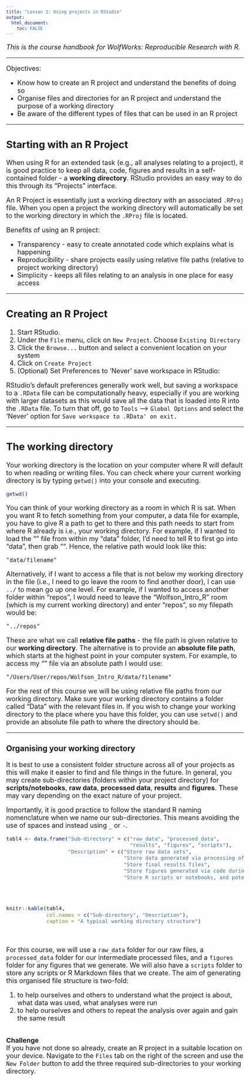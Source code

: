 ```yaml
---
title: "Lesson 1: Using projects in RStudio"
output: 
  html_document:
    toc: FALSE
---
```


<style type="text/css">

body, td {
   font-size: 18px;
}
code.r{
  font-size: 14px;
}
pre {
  font-size: 14px
}
</style>


*This is the course handbook for WolfWorks: Reproducible Research with R.*


***
Objectives:

* Know how to create an R project and understand the benefits of doing so
* Organise files and directories for an R project and understand the purpose of a working directory
* Be aware of the different types of files that can be used in an R project

***


## Starting with an R Project

When using R for an extended task (e.g., all analyses relating to a project), it
is good practice to keep all data, code, figures and results in a self-contained
folder - a **working directory**. RStudio provides an easy way to do this 
through its "Projects" interface.
<br>

An R Project is essentially just a working directory with an associated `.RProj`
file. When you open a project the working directory will automatically be set
to the working directory in which the `.RProj` file is located. 
<br>

Benefits of using an R project:

* Transparency - easy to create annotated code which explains what is happening
* Reproducibility - share projects easily using relative file paths (relative to project working directory)
* Simplicity - keeps all files relating to an analysis in one place for easy access
<br>


***


## Creating an R Project

1. Start RStudio.
2. Under the `File` menu, click on `New Project`. Choose `Existing Directory`
3. Click the `Browse...` button and select a convenient location on your system
4. Click on `Create Project`
5. (Optional) Set Preferences to 'Never' save workspace in RStudio:
<br>

RStudio's default preferences generally work well, but saving a workspace to a
`.RData` file can be computationally heavy, especially if you are working with
larger datasets as this would save all the data that is loaded into R into the 
`.RData` file. To turn that off, go to `Tools` --> `Global Options` and select
the 'Never' option for `Save workspace to .RData' on exit.`
<br>

***

## The working directory 

Your working directory is the location on your computer where R will default to 
when reading or writing files. You can check where your current working directory
is by typing `getwd()` into your console and executing. 


```r
getwd()
```


You can think of your working directory as a room in which R is sat. When you 
want R to fetch something from your computer, a data file for example, you have
to give R a path to get to there and this path needs to start from where R 
already is i.e., your working directory. For example, if I wanted to load the 
"" file from within my "data" folder, I'd need to tell R to first go into "data", 
then grab "". Hence, the relative path would look like this: 

`"data/filename"`
<br>

Alternatively, if I want to access a file that is not below my working directory 
in the file (i.e., I need to go leave the room to find another door), I can use
`../` to mean go up one level. For example, if I wanted to access another folder
within "repos", I would need to leave the "Wolfson_Intro_R" room (which is my 
current working directory) and enter "repos", so my filepath would be:

`"../repos"`
<br>

These are what we call **relative file paths** - the file path is given relative
to our **working directory**. The alternative is to provide an **absolute file path**,
which starts at the highest point in your computer system. For example, to access
my "" file via an absolute path I would use:

`"/Users/User/repos/Wolfson_Intro_R/data/filename"`
<br>

For the rest of this course we will be using relative file paths from our 
working directory. Make sure your working directory contains a folder called 
"Data" with the relevant files in. If you wish to change your working directory
to the place where you have this folder, you can use `setwd()` and provide an
absolute file path to where the directory should be.


***


### Organising your working directory

It is best to use a consistent folder structure across all of your projects as
this will make it easier to find and file things in the future. In general, 
you may create sub-directories (folders within your project directory) for 
**scripts/notebooks**, **raw data**, **processed data**, **results** and
**figures**. These may vary depending on the exact nature of your project.

Importantly, it is good practice to follow the standard R naming nomenclature 
when we name our sub-directories. This means avoiding the use of spaces and 
instead using `_` or `-`.
<br>

```r
tabl4 <- data.frame("Sub-directory" = c("raw_data", "processed_data", 
                                        "results", "figures", "scripts"),
                    "Description" = c("Store raw data sets",
                                      "Store data generated via processing of R data - intermediate files",
                                      "Store final results files",
                                      "Store figures generated via code during the processing and analysis of data",
                                      "Store R scripts or notebooks, and potentially a separate folder for functions"))


  
  
knitr::kable(tabl4, 
             col.names = c("Sub-directory", "Description"),
             caption = "A typical working directory structure")
```
<br>

For this course, we will use a `raw_data` folder for our raw files, a `processed_data`
folder for our intermediate processed files, and a `figures` folder for any 
figures that we generate. We will also have a `scripts` folder to store any 
scripts or R Markdown files that we create. The aim of generating this organised
file structure is two-fold: 

1. to help ourselves and others to understand what the project is about, what data was used, what analyses were run
2. to help ourselves and others to repeat the analysis over again and gain the same result
<br>
<br>

**Challenge**  
If you have not done so already, create an R project in a suitable location on
your device. Navigate to the `Files` tab on the right of the screen and use the
`New Folder` button to add the three required sub-directories to your working
directory.
